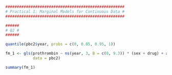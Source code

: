 ```r
####################################################
# Practical 1: Marginal Models for Continuous Data #
####################################################

######
# Q2 #
######

quantile(pbc2$year, probs = c(0, 0.05, 0.95, 1))

fm_1 <- gls(prothrombin ~ ns(year, 3, B = c(0, 9.3)) * (sex + drug) + age, 
            data = pbc2)

summary(fm_1)
```

